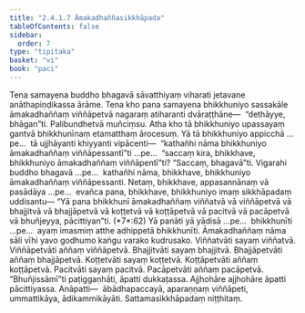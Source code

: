```yaml
---
title: "2.4.1.7 Āmakadhaññasikkhāpada"
tableOfContents: false
sidebar:
  order: 7
type: "tipitaka"
basket: "vi"
book: "paci"
---
```



<DynamicBreadcrumb />

<Division number="820" book="paci" e="ch" v="2" p="346">

<Paragraph number="2623" book="paci">
Tena samayena buddho bhagavā sāvatthiyaṃ viharati jetavane anāthapiṇḍikassa ārāme. Tena kho pana samayena bhikkhuniyo sassakāle āmakadhaññaṃ viññāpetvā nagaraṃ atiharanti dvāraṭṭhāne—  “dethāyye, bhāgan”ti. Palibundhetvā muñciṃsu.
</Paragraph>

<Paragraph number="2624" book="paci">
Atha kho tā bhikkhuniyo upassayaṃ gantvā bhikkhunīnaṃ etamatthaṃ ārocesuṃ. Yā tā bhikkhuniyo appicchā …pe…  tā ujjhāyanti khiyyanti vipācenti—  “kathañhi nāma bhikkhuniyo āmakadhaññaṃ viññāpessantī”ti …pe…  “saccaṃ kira, bhikkhave, bhikkhuniyo āmakadhaññaṃ viññāpentī”ti? “Saccaṃ, bhagavā”ti. Vigarahi buddho bhagavā …pe…  kathañhi nāma, bhikkhave, bhikkhuniyo āmakadhaññaṃ viññāpessanti. Netaṃ, bhikkhave, appasannānaṃ vā pasādāya …pe…  evañca pana, bhikkhave, bhikkhuniyo imaṃ sikkhāpadaṃ uddisantu—
</Paragraph>

</Division>
<Division number="821" book="paci" e="ch" v="2" p="346">

<Paragraph number="2625" book="paci">
<Emphasis>“Yā pana bhikkhunī āmakadhaññaṃ viññatvā vā viññāpetvā vā bhajjitvā vā bhajjāpetvā vā koṭṭetvā vā koṭṭāpetvā vā pacitvā vā pacāpetvā vā bhuñjeyya, pācittiyan”</Emphasis>ti. (*7*:<Emphasis>62</Emphasis>)
</Paragraph>

</Division>
<Division number="822" book="paci" e="ch" v="2" p="346">

<Paragraph number="2626" book="paci">
<Emphasis>Yā panā</Emphasis>ti yā yādisā …pe…  <Emphasis>bhikkhunī</Emphasis>ti …pe…  ayaṃ imasmiṃ atthe adhippetā bhikkhunīti.
</Paragraph>

<Paragraph number="2627" book="paci">
<Emphasis>Āmakadhaññaṃ</Emphasis> nāma sāli vīhi yavo godhumo kaṅgu varako kudrusako.
</Paragraph>

<Paragraph number="2628" book="paci">
<Emphasis>Viññatvā</Emphasis>ti sayaṃ viññatvā. <Emphasis>Viññāpetvā</Emphasis>ti aññaṃ viññāpetvā.
</Paragraph>

<Paragraph number="2629" book="paci">
<Emphasis>Bhajjitvā</Emphasis>ti sayaṃ bhajjitvā. <Emphasis>Bhajjāpetvā</Emphasis>ti aññaṃ bhajjāpetvā.
</Paragraph>

<Paragraph number="2630" book="paci">
<Emphasis>Koṭṭetvā</Emphasis>ti sayaṃ koṭṭetvā. <Emphasis>Koṭṭāpetvā</Emphasis>ti aññaṃ koṭṭāpetvā.
</Paragraph>

<Paragraph number="2631" book="paci">
<Emphasis>Pacitvā</Emphasis>ti sayaṃ pacitvā. <Emphasis>Pacāpetvā</Emphasis>ti aññaṃ pacāpetvā.
</Paragraph>

<Paragraph number="2632" book="paci">
“Bhuñjissāmī”ti paṭiggaṇhāti, āpatti dukkaṭassa. Ajjhohāre ajjhohāre āpatti pācittiyassa.
</Paragraph>

</Division>
<Division number="823" book="paci" e="ch" v="2" p="347">

<Paragraph number="2633" book="paci">
Anāpatti—  ābādhapaccayā, aparaṇṇaṃ viññāpeti, ummattikāya, ādikammikāyāti.

</Paragraph>
</Division>

<Paragraph number="2634" type="center" book="paci">
Sattamasikkhāpadaṃ niṭṭhitaṃ.
</Paragraph>